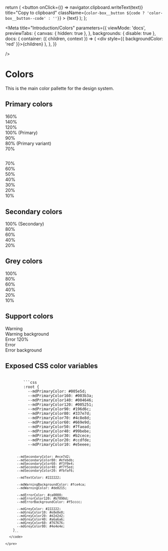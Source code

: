 
  return (
    <button
      onClick={() => navigator.clipboard.writeText(text)}
      title="Copy to clipboard"
      className={`color-box__button ${code ? 'color-box__button--code' : ''}`}
    >
      {text}
      <MdIconContentCopy className="color-box__button-icon" />
    </button>
  );
};

<Meta
  title="Introduction/Colors"
  parameters={{
    viewMode: 'docs',
    previewTabs: {
      canvas: { hidden: true },
    },
    backgrounds: { disable: true },
    docs: {
      container: ({ children, context }) => (
        <DocsContainer context={context}>
          <div style={{ backgroundColor: 'red' }}>{children}</div>
        </DocsContainer>
      ),
    },
  }}

/>

# Colors

This is the main color pallette for the design system.

<div className="color-container" style={{ marginBottom: '2rem' }}>
  <div className="color-container__colors">
    <h2 id="primary-colors">Primary colors</h2>
    <div>
      <div className="color-box text-white" style={{ backgroundColor: 'var(--mdPrimaryColor160)' }}>
        <div>160%</div>
        <div className="color-box__color-code">
          <CopyButton text="#003B3A" />
          <CopyButton text="--mdPrimaryColor160" code />
        </div>
      </div>
      <div className="color-box text-white" style={{ backgroundColor: 'var(--mdPrimaryColor140)' }}>
        <div>140%</div>
        <div className="color-box__color-code">
          <CopyButton text="#004646" />
          <CopyButton text="--mdPrimaryColor140" code />
        </div>
      </div>
      <div className="color-box text-white" style={{ backgroundColor: 'var(--mdPrimaryColor120)' }}>
        <div>120%</div>
        <div className="color-box__color-code">
          <CopyButton text="#005251" />
          <CopyButton text="--mdPrimaryColor120" code />
        </div>
      </div>
      <div className="color-box text-white" style={{ backgroundColor: 'var(--mdPrimaryColor)' }}>
        <div>100% (Primary)</div>
        <div className="color-box__color-code">
          <CopyButton text="#005E5D" />
          <CopyButton text="--mdPrimaryColor" code />
        </div>
      </div>
      <div className="color-box text-white" style={{ backgroundColor: 'var(--mdPrimaryColor90)' }}>
        <div>90%</div>
        <div className="color-box__color-code">
          <CopyButton text="#196D6C" />
          <CopyButton text="--mdPrimaryColor90" code />
        </div>
      </div>
      <div className="color-box text-white" style={{ backgroundColor: 'var(--mdPrimaryColor80)' }}>
        <div>80% (Primary variant)</div>
        <div className="color-box__color-code">
          <CopyButton text="#337E7D" />
          <CopyButton text="--mdPrimaryColor80" code />
        </div>
      </div>
      <div className="color-box text-white" style={{ backgroundColor: 'var(--mdPrimaryColor70)' }}>
        <div>70%</div>
        <div className="color-box__color-code">
          <CopyButton text="#4C8E8D" />
          <CopyButton text="--mdPrimaryColor70" code />
        </div>
      </div>
    </div>
  </div>
  <div className="color-container__colors">
    <h2 id="primary-colors-2" className="hidden-sm"></h2>
    <div>
      <div className="color-box text-black" style={{ backgroundColor: 'var(--mdPrimaryColor70)' }}>
        <div>70%</div>
        <div className="color-box__color-code">
          <CopyButton text="#4C8E8D" />
          <CopyButton text="--mdPrimaryColor70" code />
        </div>
      </div>
      <div className="color-box text-black" style={{ backgroundColor: 'var(--mdPrimaryColor60)' }}>
        <div>60%</div>
        <div className="color-box__color-code">
          <CopyButton text="#669E9D" />
          <CopyButton text="--mdPrimaryColor60" code />
        </div>
      </div>
      <div className="color-box text-black" style={{ backgroundColor: 'var(--mdPrimaryColor50)' }}>
        <div>50%</div>
        <div className="color-box__color-code">
          <CopyButton text="#7FAEAD" />
          <CopyButton text="--mdPrimaryColor50" code />
        </div>
      </div>
      <div className="color-box text-black" style={{ backgroundColor: 'var(--mdPrimaryColor40)' }}>
        <div>40%</div>
        <div className="color-box__color-code">
          <CopyButton text="#99BEBE" />
          <CopyButton text="--mdPrimaryColor40" code />
        </div>
      </div>
      <div className="color-box text-black" style={{ backgroundColor: 'var(--mdPrimaryColor30)' }}>
        <div>30%</div>
        <div className="color-box__color-code">
          <CopyButton text="#B2CECE" />
          <CopyButton text="--mdPrimaryColor30" code />
        </div>
      </div>
      <div className="color-box text-black" style={{ backgroundColor: 'var(--mdPrimaryColor20)' }}>
        <div>20%</div>
        <div className="color-box__color-code">
          <CopyButton text="#CCDFDE" />
          <CopyButton text="--mdPrimaryColor20" code />
        </div>
      </div>
      <div className="color-box text-black" style={{ backgroundColor: 'var(--mdPrimaryColor10)' }}>
        <div>10%</div>
        <div className="color-box__color-code">
          <CopyButton text="#E5EEEE" />
          <CopyButton text="--mdPrimaryColor10" code />
        </div>
      </div>
    </div>
  </div>
</div>

<div className="color-container" style={{ marginBottom: '2rem' }}>
  <div className="color-container__colors">
    <h2 id="secondary-colors">Secondary colors</h2>
    <div>
      <div className="color-box text-black" style={{ backgroundColor: 'var(--mdSecondaryColor)' }}>
        <div>100% (Secondary)</div>
        <div className="color-box__color-code">
          <CopyButton text="#ECE7D2" />
          <CopyButton text="--mdSecondaryColor" code />
        </div>
      </div>
      <div className="color-box text-black" style={{ backgroundColor: 'var(--mdSecondaryColor80)' }}>
        <div>80%</div>
        <div className="color-box__color-code">
          <CopyButton text="#EFEBDB" />
          <CopyButton text="--mdSecondaryColor80" code />
        </div>
      </div>
      <div className="color-box text-black" style={{ backgroundColor: 'var(--mdSecondaryColor60)' }}>
        <div>60%</div>
        <div className="color-box__color-code">
          <CopyButton text="#F3F0E4" />
          <CopyButton text="--mdSecondaryColor60" code />
        </div>
      </div>
      <div className="color-box text-black" style={{ backgroundColor: 'var(--mdSecondaryColor40)' }}>
        <div>40%</div>
        <div className="color-box__color-code">
          <CopyButton text="#F7F5ED" />
          <CopyButton text="--mdSecondaryColor40" code />
        </div>
      </div>
      <div className="color-box text-black" style={{ backgroundColor: 'var(--mdSecondaryColor20)' }}>
        <div>20%</div>
        <div className="color-box__color-code">
          <CopyButton text="#FBFAF6" />
          <CopyButton text="--mdSecondaryColor20" code />
        </div>
      </div>
    </div>
  </div>
</div>

<div className="color-container" style={{ marginBottom: '2rem' }}>
  <div className="color-container__colors">
    <h2 id="grey-colors">Grey colors</h2>
    <div>
      <div className="color-box text-white" style={{ backgroundColor: 'var(--mdGreyColor)' }}>
        <div>100%</div>
        <div className="color-box__color-code">
          <CopyButton text="#222222" />
          <CopyButton text="--mdGreyColor" code />
        </div>
      </div>
      <div className="color-box text-white" style={{ backgroundColor: 'var(--mdGreyColor80)' }}>
        <div>80%</div>
        <div className="color-box__color-code">
          <CopyButton text="#4E4E4E" />
          <CopyButton text="--mdGreyColor80" code />
        </div>
      </div>
      <div className="color-box text-white" style={{ backgroundColor: 'var(--mdGreyColor60)' }}>
        <div>60%</div>
        <div className="color-box__color-code">
          <CopyButton text="#767676" />
          <CopyButton text="--mdGreyColor60" code />
        </div>
      </div>
      <div className="color-box text-black" style={{ backgroundColor: 'var(--mdGreyColor40)' }}>
        <div>40%</div>
        <div className="color-box__color-code">
          <CopyButton text="#A6A6A6" />
          <CopyButton text="--mdGreyColor40" code />
        </div>
      </div>
      <div className="color-box text-black" style={{ backgroundColor: 'var(--mdGreyColor20)' }}>
        <div>20%</div>
        <div className="color-box__color-code">
          <CopyButton text="#D2D2D2" />
          <CopyButton text="--mdGreyColor20" code />
        </div>
      </div>
      <div className="color-box text-black" style={{ backgroundColor: 'var(--mdGreyColor10)' }}>
        <div>10%</div>
        <div className="color-box__color-code">
          <CopyButton text="#E8E8E8" />
          <CopyButton text="--mdGreyColor10" code />
        </div>
      </div>
    </div>
  </div>
</div>

<div className="color-container" style={{ marginBottom: '2rem' }}>
  <div className="color-container__colors">
    <h2 id="support-colors">Support colors</h2>
    <div>
      <div className="color-box text-white" style={{ backgroundColor: 'var(--mdWarningColor)' }}>
        <div>Warning</div>
        <div className="color-box__color-code">
          <CopyButton text="#DE8215" />
          <CopyButton text="--mdWarningColor" code />
        </div>
      </div>
      <div className="color-box text-black" style={{ backgroundColor: 'var(--mdWarningBackgroundColor)' }}>
        <div>Warning background</div>
        <div className="color-box__color-code">
          <CopyButton text="#FCE4CA" />
          <CopyButton text="--mdWarningBackgroundColor" code />
        </div>
      </div>
      <div className="color-box text-white" style={{ backgroundColor: 'var(--mdErrorColor120)' }}>
        <div>Error 120%</div>
        <div className="color-box__color-code">
          <CopyButton text="#B7090D" />
          <CopyButton text="--mdErrorColor120" code />
        </div>
      </div>
      <div className="color-box text-white" style={{ backgroundColor: 'var(--mdErrorColor)' }}>
        <div>Error</div>
        <div className="color-box__color-code">
          <CopyButton text="#CA0000" />
          <CopyButton text="--mdErrorColor" code />
        </div>
      </div>
      <div className="color-box text-black" style={{ backgroundColor: 'var(--mdErrorBackgroundColor)' }}>
        <div>Error background</div>
        <div className="color-box__color-code">
          <CopyButton text="#F5CCCC" />
          <CopyButton text="--mdErrorBackgroundColor" code />
        </div>
      </div>
    </div>
  </div>
</div>

<div className='color-container'>
  <div style={{ width: '100%' }}>
    <h2>Exposed CSS color variables</h2>
    <pre>
      <code>
        ```css
        :root {
          --mdPrimaryColor: #005e5d;
          --mdPrimaryColor160: #003b3a;
          --mdPrimaryColor140: #004646;
          --mdPrimaryColor120: #005251;
          --mdPrimaryColor90: #196d6c;
          --mdPrimaryColor80: #337e7d;
          --mdPrimaryColor70: #4c8e8d;
          --mdPrimaryColor60: #669e9d;
          --mdPrimaryColor50: #7faead;
          --mdPrimaryColor40: #99bebe;
          --mdPrimaryColor30: #b2cece;
          --mdPrimaryColor20: #ccdfde;
          --mdPrimaryColor10: #e5eeee;

          --mdSecondaryColor: #ece7d2;
          --mdSecondaryColor80: #efebdb;
          --mdSecondaryColor60: #f3f0e4;
          --mdSecondaryColor40: #f7f5ed;
          --mdSecondaryColor20: #fbfaf6;

          --mdTextColor: #222222;

          --mdWarningBackgroundColor: #fce4ca;
          --mdWarningColor: #de8215;

          --mdErrorColor: #ca0000;
          --mdErrorColor120: #b7090d;
          --mdErrorBackgroundColor: #f5cccc;

          --mdGreyColor: #222222;
          --mdGreyColor10: #e8e8e8;
          --mdGreyColor20: #d2d2d2;
          --mdGreyColor40: #a6a6a6;
          --mdGreyColor60: #767676;
          --mdGreyColor80: #4e4e4e;
        }
        ```
      </code>

    </pre>

  </div>
</div>
